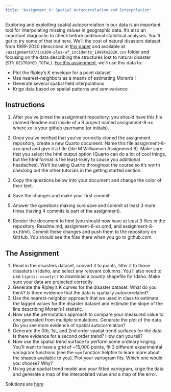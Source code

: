 ```yaml
---
title: "Assignment 8: Spatial Autocorrelation and Interpolation"
---
```


Exploring and exploiting spatial autocorrelation in our data is an important tool for interpolating missing values in geographic data. It's also an important diagnostic to check before additional statistical analyses. You'll get to try some of that out here. We'll the cost of natural disasters dataset from 1999-2020 (described in [this paper](https://www.nature.com/articles/s41597-023-01955-0) and available at `/assignment07/ics209-plus-wf_incidents_1999to2020.csv` folder and focusing on the data describing the structures lost to natural disaster (`STR_DESTROYED_TOTAL`). [For this assignment](https://classroom.github.com/a/8kPhiDo_), we'll use this data to:

* Plot the Ripley's K envelope for a point dataset
* Use nearest-neighbors as a means of estimating Moran's I
* Generate several spatial field interpolations
* Krige data based on spatial patterns and semivariance

## Instructions

1. After you've joined the assignment repository, you should have this file (named Readme.md) inside of a R project named assignment-8-xx where xx is your github username (or initials).

2. Once you've verified that you've correctly cloned the assignment repository, create a new Quarto document. Name this file assignment-8-xxx.qmd and give it a title (like M Williamson Assignment 8). Make sure that you select the html output option (Quarto can do a lot of cool things, but the html format is the least-likely to cause you additional headaches). We'll be using Quarto throughout the course so it's worth checking out the other tutorials in the getting started section.

3. Copy the questions below into your document and change the color of their text.

4. Save the changes and make your first commit!

5. Answer the questions making sure save and commit at least 3 more times (having 4 commits is part of the assignment).

6. Render the document to html (you should now have at least 3 files in the repository: Readme.md, assignment-8-xx.qmd, and assignment-8-xx.html). Commit these changes and push them to the repository on GitHub. You should see the files there when you go to github.com.

## The Assignment

1. Read in the disasters dataset, convert it to points, filter it to those disasters in Idaho, and select any relevant columns. You'll also need to use `tigris::county()` to download a county shapefile for Idaho. Make sure your data are projected correctly
2. Generate the Ripley's K curves for the disaster dataset. What do you think? Is there evidence that the data is spatially autocorrelated?
3. Use the nearest-neighbor approach that we used in class to estimate the lagged values for the disaster dataset and estimate the slope of the line describing Moran's I statistic.
4. Now use the permutation approach to compare your measured value to one generated from multiple simulations. Generate the plot of the data. Do you see more evidence of spatial autocorrelation?
5. Generate the 0th, 1st, and 2nd order spatial trend surfaces for the data. Is there evidence for a second order trend? How can you tell?
6. Now use the spatial trend surface to perform some ordinary kriging. You'll want to have a grid of ~15,000 points, fit 3 different experimental variogram functions (see the `vgm` function helpfile to learn more about the shapes available to you). Plot your variogram fits. Which one would you choose? Why?
7. Using your spatial trend model and your fitted variogram, krige the data and generate a map of the interpolated value and a map of the error.

:::{.callout-note}
Solutions are [here](08-combinationssolutions.qmd)
:::
